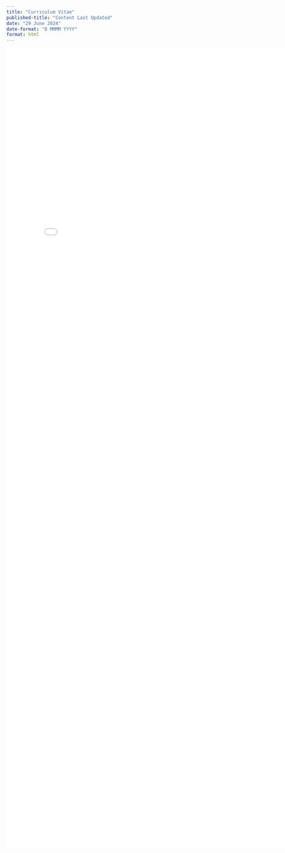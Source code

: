 ---
title: "Curriculum Vitae"
published-title: "Content Last Updated"
date: "29 June 2024"
date-format: "D MMMM YYYY"
format: html
---

```{=html}
<embed src="../docs/CV_Abyoso Hapsoro Nurhadi.pdf" height="2100px" width="800px"/>
```